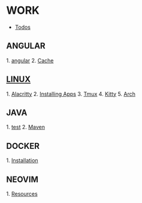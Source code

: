 = WORK =
* [[Todos]]


== ANGULAR ==
1. [[angular]]
2. [[Cache data from http|Cache]]


== [[LINUX]] ==
1. [[Alacritty]]
2. [[Installing Apps]]
3. [[Tmux]]
4. [[Kitty]]
5. [[Arch]]

== JAVA ==
1. [[spring-ng-maven-deploy|test]]
2. [[Maven]] 

== DOCKER ==
1. [[Installation]]

== NEOVIM ==
1. [[Resources]]

